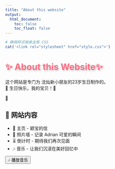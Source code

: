 ```yaml
---
title: "About this website"
output:
  html_document:
    toc: false
    toc_float: false
---
```


```r
# 确保样式继承全局 CSS
cat('<link rel="stylesheet" href="style.css">')
```


<div class="container"> <h1 style="color:#ff6b81; text-shadow: 3px 3px 6px rgba(0, 0, 0, 0.2);">✨ About this  Website✨</h1> <p> 这个网站是专门为 沈灿新小朋友的23岁生日制作的。<br> 🎂 生日快乐，我的宝贝！💖 </p> <!-- ❤️ 跳动的心动画 --> <div class="heart-container"> 💖 </div> <h2>📌 网站内容</h2> <ul> <li>🌟 主页 - 颖宝的信</li> <li>📸 照片墙 - 记录 Adrian 可爱的瞬间</li> <li>⏳ 倒计时 - 期待我们再次见面</li> <li>🎶 音乐 - 让我们沉浸在美好回忆中</li> </ul> <!-- 🎵 播放音乐按钮 -->
<button class="music-button" onclick="playMusic()">🎶 播放音乐</button>

<!-- 🎶 音频播放器（默认隐藏） --> <audio id="bgMusic" loop> <source src="audio/your-music-file.ogg" type="audio/ogg"> <source src="audio/your-music-file.mp3" type="audio/mpeg"> 你的浏览器不支持播放音乐。 </audio> </div> <script> function playMusic() { var music = document.getElementById("bgMusic"); if (music.paused) { music.play(); } else { music.pause(); } } </script>